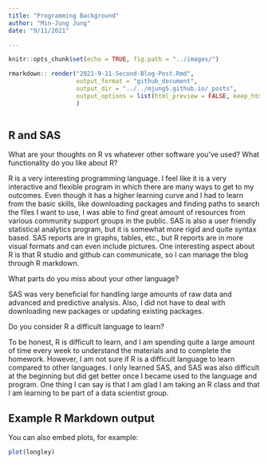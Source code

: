 ```yaml
---
title: "Programming Background"
author: "Min-Jung Jung"
date: "9/11/2021"

---
```


```r
knitr::opts_chunk$set(echo = TRUE, fig.path = "../images/")

```
```r
rmarkdown:: render("2021-9-11-Second-Blog-Post.Rmd",
                   output_format = "github_document",
                   output_dir = "../../mjung5.github.io/_posts", 
                   output_options = list(html_preview = FALSE, keep_html = FALSE)
                   )



```

## R and SAS

What are your thoughts on R vs whatever other software you've used?  What functionality do you like about R? 

R is a very interesting programming language.  I feel like it is a very interactive and flexible program in which there are many ways to get to my outcomes.  Even though it has a higher learning curve and I had to learn from the basic skills, like downloading packages and finding paths to search the files I want to use, I was able to find great amount of resources from various community support groups in the public.  SAS is also a user friendly statistical analytics program, but it is somewhat more rigid and quite syntax based. SAS reports are in graphs, tables, etc., but R reports are in more visual formats and can even include pictures. One interesting aspect about R is that R studio and github can communicate, so I can manage the blog through R markdown. 

What parts do you miss about your other language?

SAS was very beneficial for handling large amounts of raw data and advanced and predictive analysis. Also, I did not have to deal with downloading new packages or updating existing packages. 

Do you consider R a difficult language to learn?

To be honest, R is difficult to learn, and I am spending quite a large amount of time every week to understand the materials and to complete the homework. However, I am not sure if R is a difficult language to learn compared to other languages. I only learned SAS, and SAS was also difficult at the beginning but did get better once I became used to the language and program.  One thing I can say is that I am glad I am taking an R class and that I am learning to be part of a data scientist group.  


## Example R Markdown output

You can also embed plots, for example:

```r
plot(longley)
```


